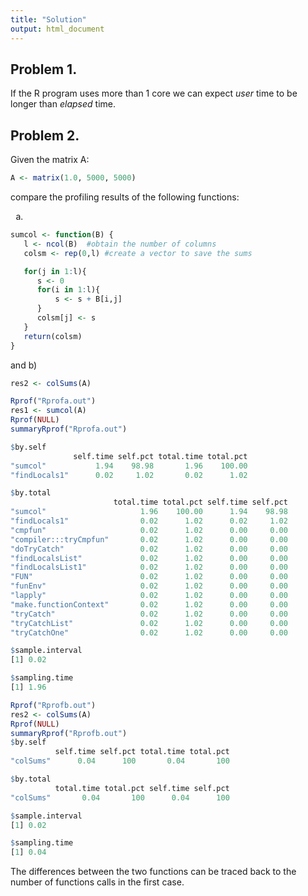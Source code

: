 ```yaml
---
title: "Solution"
output: html_document
---
```


## Problem 1. 

If the R program uses more than 1 core we can expect *user* time to be longer than *elapsed* time.

## Problem 2.

Given the matrix A:

```r
A <- matrix(1.0, 5000, 5000)
```

compare the profiling results of the following functions:

a)

```r
sumcol <- function(B) {
   l <- ncol(B)  #obtain the number of columns
   colsm <- rep(0,l) #create a vector to save the sums

   for(j in 1:l){  
      s <- 0
      for(i in 1:l){
          s <- s + B[i,j]
      }
      colsm[j] <- s
   }
   return(colsm)
}
```

and b)

```r
res2 <- colSums(A)
```

```r
Rprof("Rprofa.out")
res1 <- sumcol(A)
Rprof(NULL)
summaryRprof("Rprofa.out") 

$by.self
              self.time self.pct total.time total.pct
"sumcol"           1.94    98.98       1.96    100.00
"findLocals1"      0.02     1.02       0.02      1.02

$by.total
                       total.time total.pct self.time self.pct
"sumcol"                     1.96    100.00      1.94    98.98
"findLocals1"                0.02      1.02      0.02     1.02
"cmpfun"                     0.02      1.02      0.00     0.00
"compiler:::tryCmpfun"       0.02      1.02      0.00     0.00
"doTryCatch"                 0.02      1.02      0.00     0.00
"findLocalsList"             0.02      1.02      0.00     0.00
"findLocalsList1"            0.02      1.02      0.00     0.00
"FUN"                        0.02      1.02      0.00     0.00
"funEnv"                     0.02      1.02      0.00     0.00
"lapply"                     0.02      1.02      0.00     0.00
"make.functionContext"       0.02      1.02      0.00     0.00
"tryCatch"                   0.02      1.02      0.00     0.00
"tryCatchList"               0.02      1.02      0.00     0.00
"tryCatchOne"                0.02      1.02      0.00     0.00

$sample.interval
[1] 0.02

$sampling.time
[1] 1.96
```

```r
Rprof("Rprofb.out")
res2 <- colSums(A)
Rprof(NULL)
summaryRprof("Rprofb.out") 
$by.self
          self.time self.pct total.time total.pct
"colSums"      0.04      100       0.04       100

$by.total
          total.time total.pct self.time self.pct
"colSums"       0.04       100      0.04      100

$sample.interval
[1] 0.02

$sampling.time
[1] 0.04
``` 

The differences between the two functions can be traced back to the number of functions calls in the first case.
